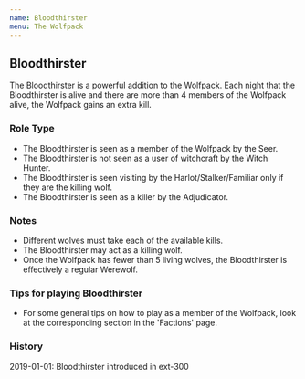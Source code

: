 ```yaml
---
name: Bloodthirster
menu: The Wolfpack
---
```


## Bloodthirster

The Bloodthirster is a powerful addition to the Wolfpack. Each night
that the Bloodthirster is alive and there are more than 4 members of the
Wolfpack alive, the Wolfpack gains an extra kill.

### Role Type

  - The Bloodthirster is seen as a member of the Wolfpack by the Seer.
  - The Bloodthirster is not seen as a user of witchcraft by the Witch
    Hunter.
  - The Bloodthirster is seen visiting by the Harlot/Stalker/Familiar
    only if they are the killing wolf.
  - The Bloodthirster is seen as a killer by the Adjudicator.

### Notes

  - Different wolves must take each of the available kills.
  - The Bloodthirster may act as a killing wolf.
  - Once the Wolfpack has fewer than 5 living wolves, the Bloodthirster
    is effectively a regular Werewolf.

### Tips for playing Bloodthirster

  - For some general tips on how to play as a member of the Wolfpack,
    look at the corresponding section in the 'Factions' page.

### History

2019-01-01: Bloodthirster introduced in ext-300
